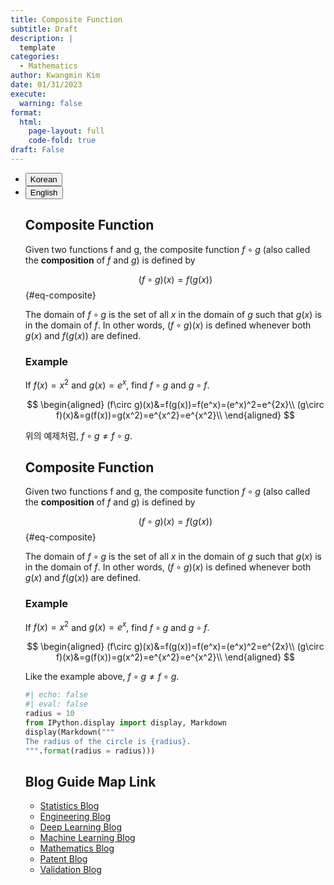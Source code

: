 ```yaml
---
title: Composite Function
subtitle: Draft
description: |
  template
categories:
  - Mathematics
author: Kwangmin Kim
date: 01/31/2023
execute: 
  warning: false
format: 
  html:
    page-layout: full
    code-fold: true
draft: False
---
```



<ul class="nav nav-pills" id="language-tab" role="tablist">
  <li class="nav-item" role="presentation">
    <button class="nav-link active" id="Korean-tab" data-bs-toggle="tab" data-bs-target="#Korean" type="button" role="tab" aria-controls="Korean" aria-selected="true">Korean</button>
  </li>
  <li class="nav-item" role="presentation">
    <button class="nav-link" id="English-tab" data-bs-toggle="tab" data-bs-target="#English" type="button" role="tab" aria-controls="knitr" aria-selected="false">English</button>
  </li>

<div class="tab-content" id="language-tabcontent">

<div class="tab-pane fade  show active" id="Korean" role="tabpanel" aria-labelledby="Korean-tab">

## Composite Function

::: {#def-composite}

Given two functions f and g, the composite function $f\circ g$ (also called the **composition** of $f$ and $g$) is defined by 

$$
(f\circ g)(x)=f(g(x))
$$ {#eq-composite}

:::

The domain of $f\circ g$ is the set of all $x$ in the domain of $g$ such that $g(x)$ is in the domain of $f$. In other words, $(f\circ g)(x)$ is defined whenever both $g(x)$ and $f(g(x))$ are defined. 

### Example

If $f(x)=x^2$ and $g(x)=e^x$, find $f\circ g$ and $g\circ f$. 

$$
\begin{aligned}
(f\circ g)(x)&=f(g(x))=f(e^x)=(e^x)^2=e^{2x}\\
(g\circ f)(x)&=g(f(x))=g(x^2)=e^{x^2}=e^{x^2}\\
\end{aligned}
$$

위의 예제처럼, $f\circ g \ne f\circ g$. 

</div>

<div class="tab-pane fade" id="English" role="tabpanel" aria-labelledby="English-tab">


## Composite Function

::: {#def-composite}

Given two functions f and g, the composite function $f\circ g$ (also called the **composition** of $f$ and $g$) is defined by 

$$
(f\circ g)(x)=f(g(x))
$$ {#eq-composite}

:::

The domain of $f\circ g$ is the set of all $x$ in the domain of $g$ such that $g(x)$ is in the domain of $f$. In other words, $(f\circ g)(x)$ is defined whenever both $g(x)$ and $f(g(x))$ are defined. 

### Example

If $f(x)=x^2$ and $g(x)=e^x$, find $f\circ g$ and $g\circ f$. 

$$
\begin{aligned}
(f\circ g)(x)&=f(g(x))=f(e^x)=(e^x)^2=e^{2x}\\
(g\circ f)(x)&=g(f(x))=g(x^2)=e^{x^2}=e^{x^2}\\
\end{aligned}
$$

Like the example above, $f\circ g \ne f\circ g$. 

</div>

```python
#| echo: false
#| eval: false
radius = 10
from IPython.display import display, Markdown
display(Markdown("""
The radius of the circle is {radius}.
""".format(radius = radius)))
```


## Blog Guide Map Link

* [Statistics Blog](../guide_map/index.qmd)
* [Engineering Blog](../../Engineering/guide_map/index.qmd)
* [Deep Learning Blog](../../DL/guide_map/index.qmd)
* [Machine Learning Blog](../../ML/guide_map/index.qmd)
* [Mathematics Blog](../../Mathmatics/guide_map/index.qmd)
* [Patent Blog](../../Patent/guide_map/index.qmd)
* [Validation Blog](../../Validation/guide_map/index.qmd)